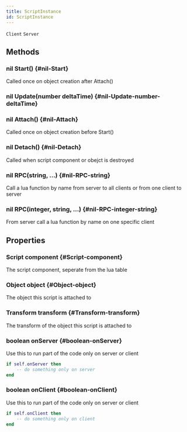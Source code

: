 ```yaml
---
title: ScriptInstance
id: ScriptInstance
---
```

`Client`
`Server`

## Methods

### nil Start() {#nil-Start}
Called once on object creation after Attach()

### nil Update(number deltaTime) {#nil-Update-number-deltaTime}

### nil Attach() {#nil-Attach}
Called once on object creation before Start()

### nil Detach() {#nil-Detach}
Called when script component or obejct is destroyed

### nil RPC(string, ...) {#nil-RPC-string}
Call a lua function by name from server to all clients or from one client to server

### nil RPC(integer, string, ...) {#nil-RPC-integer-string}
From server call a lua function by name on one specific client

## Properties

### Script component {#Script-component}
The script component, seperate from the lua table

### Object object {#Object-object}
The object this script is attached to

### Transform transform {#Transform-transform}
The transform of the object this script is attached to

### boolean onServer {#boolean-onServer}
Use this to run part of the code only on server or client
```lua 
if self.onServer then
    -- do something only on server
end
```

### boolean onClient {#boolean-onClient}
Use this to run part of the code only on server or client
```lua 
if self.onClient then
    -- do something only on client
end
```

